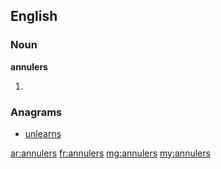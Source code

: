 ==English==

===Noun===
'''annulers'''

# {{plural of|[[annuler]]}}

===Anagrams===
* [[unlearns#English|unlearns]]

[[ar:annulers]]
[[fr:annulers]]
[[mg:annulers]]
[[my:annulers]]